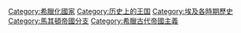 [[Category:希臘化國家|Category:希臘化國家]]
[[Category:历史上的王国|Category:历史上的王国]]
[[Category:埃及各時期歷史|Category:埃及各時期歷史]]
[[Category:馬其頓帝國分支|Category:馬其頓帝國分支]]
[[Category:希臘古代帝國主義|Category:希臘古代帝國主義]]